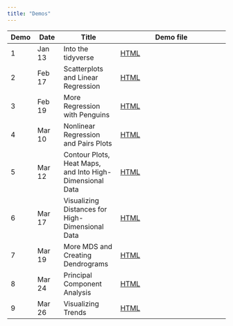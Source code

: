 ```yaml
---
title: "Demos"
---
```


| Demo   | Date    | Title              | Demo file                            |
|--------|---------|--------------------|--------------------------------------|
| 1      | Jan 13  | Into the tidyverse | [HTML](demos/01-into-tidyverse.qmd)  |
| 2      | Feb 17  | Scatterplots and Linear Regression | [HTML](demos/02-plot-2dquant.qmd)  |
| 3      | Feb 19  | More Regression with Penguins | [HTML](demos/03-regression.qmd)  |
| 4      | Mar 10  | Nonlinear Regression and Pairs Plots | [HTML](demos/04-nonlinear-pairs.qmd)  |
| 5      | Mar 12  | Contour Plots, Heat Maps, and Into High-Dimensional Data | [HTML](demos/05-heatmap-highdim.qmd)  |
| 6      | Mar 17  | Visualizing Distances for High-Dimensional Data | [HTML](demos/06-mds.qmd)  |
| 7      | Mar 19  | More MDS and Creating Dendrograms | [HTML](demos/07-clustering.qmd)  |
| 8      | Mar 24  | Principal Component Analysis | [HTML](demos/08-pca.qmd)  |
| 9      | Mar 26  | Visualizing Trends | [HTML](demos/09-trends.qmd)  |

